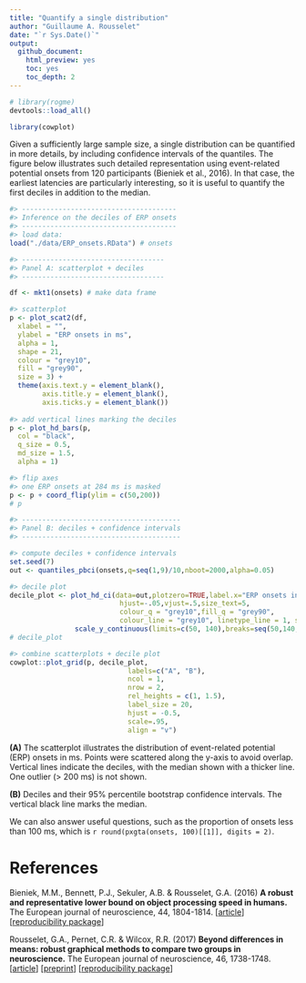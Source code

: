 ```yaml
---
title: "Quantify a single distribution"
author: "Guillaume A. Rousselet"
date: "`r Sys.Date()`"
output:
  github_document:
    html_preview: yes
    toc: yes
    toc_depth: 2
---
```


```r
# library(rogme)
devtools::load_all()
```

```r
library(cowplot)
```

Given a sufficiently large sample size, a single distribution can be quantified in more details, by including confidence intervals of the quantiles. The figure below illustrates such detailed representation using event-related potential onsets from 120 participants (Bieniek et al., 2016). In that case, the earliest latencies are particularly interesting, so it is useful to quantify the first deciles in addition to the median.

```r
#> --------------------------------------
#> Inference on the deciles of ERP onsets
#> --------------------------------------
#> load data:
load("./data/ERP_onsets.RData") # onsets

#> -----------------------------------
#> Panel A: scatterplot + deciles
#> -----------------------------------

df <- mkt1(onsets) # make data frame

#> scatterplot
p <- plot_scat2(df,
  xlabel = "",
  ylabel = "ERP onsets in ms",
  alpha = 1,
  shape = 21,
  colour = "grey10",
  fill = "grey90",
  size = 3) + 
  theme(axis.text.y = element_blank(),
        axis.title.y = element_blank(),
        axis.ticks.y = element_blank())
 
#> add vertical lines marking the deciles
p <- plot_hd_bars(p,
  col = "black",
  q_size = 0.5,
  md_size = 1.5,
  alpha = 1) 

#> flip axes
#> one ERP onsets at 284 ms is masked
p <- p + coord_flip(ylim = c(50,200)) 
# p

#> ---------------------------------------
#> Panel B: deciles + confidence intervals
#> ---------------------------------------

#> compute deciles + confidence intervals
set.seed(7)
out <- quantiles_pbci(onsets,q=seq(1,9)/10,nboot=2000,alpha=0.05)

#> decile plot
decile_plot <- plot_hd_ci(data=out,plotzero=TRUE,label.x="ERP onsets in ms",
                           hjust=-.05,vjust=.5,size_text=5,
                           colour_q = "grey10",fill_q = "grey90",
                           colour_line = "grey10", linetype_line = 1, size_line = 1) +
                scale_y_continuous(limits=c(50, 140),breaks=seq(50,140,10))
# decile_plot

#> combine scatterplots + decile plot
cowplot::plot_grid(p, decile_plot,
                             labels=c("A", "B"),
                             ncol = 1,
                             nrow = 2,
                             rel_heights = c(1, 1.5),
                             label_size = 20,
                             hjust = -0.5,
                             scale=.95,
                             align = "v")

```

**(A)** The scatterplot illustrates the distribution of event-related potential (ERP) onsets in ms. Points were scattered along the y-axis to avoid overlap. Vertical lines indicate the deciles, with the median shown with a thicker line. One outlier (> 200 ms) is not shown. 

**(B)** Deciles and their 95% percentile bootstrap confidence intervals. The vertical black line marks the median.

We can also answer useful questions, such as the proportion of onsets less than 100 ms, which is `r round(pxgta(onsets, 100)[[1]], digits = 2)`.

# References

Bieniek, M.M., Bennett, P.J., Sekuler, A.B. & Rousselet, G.A. (2016)
**A robust and representative lower bound on object processing speed in humans.**
The European journal of neuroscience, 44, 1804-1814.
[[article](https://www.ncbi.nlm.nih.gov/pubmed/26469359)] [[reproducibility package](https://figshare.com/articles/Face_noise_ERP_onsets_from_194_recording_sessions/1588513)]

Rousselet, G.A., Pernet, C.R. & Wilcox, R.R. (2017) 
**Beyond differences in means: robust graphical methods to compare two groups in neuroscience.**
The European journal of neuroscience, 46, 1738-1748. 
[[article](https://onlinelibrary.wiley.com/doi/abs/10.1111/ejn.13610)] [[preprint](https://www.biorxiv.org/content/early/2017/05/16/121079)] [[reproducibility package](https://figshare.com/articles/Modern_graphical_methods_to_compare_two_groups_of_observations/4055970)]
